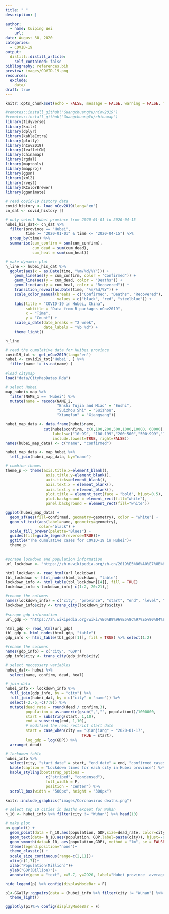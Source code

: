 ```yaml
---
title: " "
description: |
  
author:
  - name: Cuiping Wei
    url: 
date: August 30, 2020
categories: 
  - COVID-19
output:
  distill::distill_article:
    self_contained: false
bibliography: references.bib
preview: images/COVID-19.png
resources:
  exclude:
    data/
draft: true
---
```


```r
knitr::opts_chunk$set(echo = FALSE, message = FALSE, warning = FALSE, fig.pos = 'H', fig.align ='center')
```

```r
#remotes::install_github("GuangchuangYu/nCov2019")
#remotes::install_github("GuangchuangYu/chinamap")
library(tidyverse)
library(knitr)
library(dplyr)
library(kableExtra)
library(plotly)
library(nCov2019)
library(leafletCN)
library(chinamap)
library(rgdal)
library(maptools)
library(mapproj)
library(ggsn)
library(xml2)
library(rvest)
library(RColorBrewer)
library(gganimate)
```

```r
# read covid-19 history data
covid_history <- load_nCov2019(lang='en')
cn_dat <- covid_history []
```

```r
# only select Hubei province from 2020-01-01 to 2020-04-15
hubei_his_dat<- cn_dat %>% 
  filter(province == "Hubei",
         time >= "2020-01-01" & time <= "2020-04-15") %>% 
  group_by(time) %>% 
  summarise(cum_confirm = sum(cum_confirm),
            cum_dead = sum(cum_dead),
            cum_heal = sum(cum_heal))

# make dynamic plot
h_line <- hubei_his_dat %>% 
  ggplot(aes(x = as.Date(time, "%m/%d/%Y"))) +
    geom_line(aes(y = cum_confirm, color = "Confirmed")) +
    geom_line(aes(y = cum_dead, color = "Deaths")) +
    geom_line(aes(y = cum_heal, color = "Recovered")) +
    transition_reveal(as.Date(time, "%m/%d/%Y")) +
    scale_color_manual(breaks = c("Confirmed", "Deaths", "Recovered"),
                       values = c("black", "red", "steelblue")) +
    labs(title = "COVID-19 in Hubei, China",
         subtitle = "Data from R packages nCov2019",
         x = "Time",
         y = "Count") +
    scale_x_date(date_breaks = "2 week",
                 date_labels = "%b %d") +
    theme_light()

h_line
```


```r
# read the cumulative data for Huibei province
covid19_tot <- get_nCov2019(lang='en')
hubei <- covid19_tot['Hubei', ] %>%
  filter(name != is.na(name) )
```

```r
#load citymap  
load("data/CityMapDatas.Rda")  

# select Hubei
map_hubei<-map %>% 
  filter(NAME_1 == 'Hubei') %>% 
  mutate(name = recode(NAME_2,
                       "Enshi Tujia and Miao" = "Enshi",
                       "Suizhou Shi" = "Suizhou",
                       "Xiangfan" = "Xiangyang"))
```


```r
hubei_map_data <- data.frame(hubei$name,
                 cut(hubei$confirm, c(0,100,200,500,1000,10000, 60000),
                     labels=c("10~99", "100~199","200~500","500~999","1000~9999","≥10000"),
                     include.lowest=TRUE, right=FALSE))  
names(hubei_map_data) <- c("name", "confirmed")

hubei_map_data <- map_hubei %>%
  left_join(hubei_map_data, by="name") 
```


```r
# combine themes
theme_p <- theme(axis.title.x=element_blank(),
                  axis.title.y=element_blank(),
                  axis.ticks=element_blank(),
                  axis.text.x = element_blank(),
                  axis.text.y = element_blank(),
                  plot.title = element_text(face = "bold", hjust=0.5),
                  plot.background = element_rect(fill="white"),
                  panel.background = element_rect(fill="white"))
```

```r
ggplot(hubei_map_data) +
  geom_sf(aes(fill=confirmed, geometry=geometry), color = "white") +
  geom_sf_text(aes(label=name, geometry=geometry), 
               color="black") +
  scale_fill_brewer(palette="Blues") +  
  guides(fill=guide_legend(reverse=TRUE))+
  ggtitle("The cumulative cases for COVID-19 in Hubei")+
  theme_p
  
```

```r
#scrape lockdown and population information
url_lockdown <- "https://zh.m.wikipedia.org/zh-cn/2019%E5%86%A0%E7%8B%80%E7%97%85%E6%AF%92%E7%97%85%E4%B8%AD%E5%9C%8B%E5%A4%A7%E9%99%B8%E7%96%AB%E5%8D%80%E5%B0%81%E9%8E%96%E6%8E%AA%E6%96%BD"

html_lockdwon <- read_html(url_lockdown)
tbl_lockdown <- html_nodes(html_lockdwon, "table")
lockdown_info <- html_table(tbl_lockdown[[4]], fill = TRUE) 
lockdown_info <-lockdown_info[-c(1:2, 20:21),] 

#rename the columns
names(lockdown_info) = c("city", "province", "start", "end", "level", "population", "confirmed", "death", "recover")
lockdown_info$city <- trans_city(lockdown_info$city)

```


```r
#scrape gdp information
url_gdp <- "https://zh.wikipedia.org/wiki/%E6%B9%96%E5%8C%97%E5%90%84%E5%B8%82%E5%B7%9E%E5%9C%B0%E5%8C%BA%E7%94%9F%E4%BA%A7%E6%80%BB%E5%80%BC%E5%88%97%E8%A1%A8"

html_gdp <- read_html(url_gdp)
tbl_gdp <- html_nodes(html_gdp, "table")
gdp_info <- html_table(tbl_gdp[[1]], fill = TRUE) %>% select(1:2)

#rename the columns
names(gdp_info) = c("city", "GDP")
gdp_info$city <- trans_city(gdp_info$city)

```

```r
# select neccessary variables
hubei_dat<- hubei %>% 
  select(name, confirm, dead, heal)

# join data
hubei_info <- lockdown_info %>% 
  full_join(gdp_info, by = "city") %>% 
  full_join(hubei_dat, by = c("city" = "name")) %>% 
  select(-2,-5,-c(7:9)) %>% 
  mutate(dead_rate = round(dead / confirm,3),
         population = as.numeric(gsub(",","", population))/1000000,
         start = substring(start, 1,10),
         end = substring(end, 1,10),
         # modified the real restrict start date
         start = case_when(city == "Qianjiang" ~ "2020-01-17",
                                  TRUE ~ start),
         log_gdp = log(GDP)) %>% 
  arrange(-dead) 

# lockdown table
hubei_info %>% 
  select(city, "start date" = start, "end date" = end, "confirmed cases" = confirm) %>% 
  kable(caption = "Lockdown times for each city in Hubei province") %>% 
  kable_styling(bootstrap_options = 
                  c("striped", "condensed"), 
                  full_width = F, 
                  position = "center") %>% 
  scroll_box(width = "500px", height = "300px")
```


```r
knitr::include_graphics("images/Coronavirus deaths.png")
```

```r
# select top 10 cities in deaths except for Wuhan
h_10 <- hubei_info %>% filter(city != "Wuhan") %>% head(10) 

# make plot
p<-ggplot() +
  geom_point(data = h_10,aes(population, GDP,size=dead_rate, color=city), show.legend = FALSE) +
  geom_text(data= h_10,aes(population, GDP,label=paste(city)), hjust=-0.2, size=3,vjust = -0.5, show.legend = FALSE) +
  geom_smooth(data=h_10, aes(population,GDP), method = "lm", se = FALSE, linetype = "dotted", color = "red", size=0.5, alpha=0.3)+
  theme(legend.position="none")+
  theme_classic() +
  scale_size_continuous(range=c(2,11))+
  xlim(c(1,7))+
  xlab("Population(Million)")+
  ylab("GDP(Billion)")+
  annotate(geom = "text", x=5.7, y=2920, label="Hubei province  average GDP", alpha=0.8,size=3) 

hide_legend(p) %>% config(displayModeBar = F)

```

```r
p1<-GGally::ggpairs(data = (hubei_info %>% filter(city != "Wuhan") %>% head(10)), c(9,10))+
  theme_light()

ggplotly(p1)%>% config(displayModeBar = F)
```


